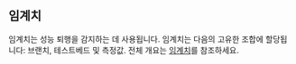 ## 임계치
임계치는 성능 퇴행을 감지하는 데 사용됩니다.
임계치는 다음의 고유한 조합에 할당됩니다:
브랜치, 테스트베드 및 측정값.
전체 개요는 [임계치](/ko/docs/explanation/thresholds/)를 참조하세요.